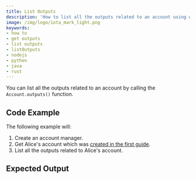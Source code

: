 ```yaml
---
title: List Outputs
description: 'How to list all the outputs related to an account using wallet.rs.'
image: /img/logo/iota_mark_light.png
keywords:
- how to
- get outputs
- list outputs
- listOutputs
- nodejs
- python
- java
- rust
---
```



You can list all the outputs related to an account by calling the `Account.outputs()` function.

## Code Example

The following example will:

1. Create an account manager.
2. Get Alice's account which was [created in the first guide](../accounts_and_addresses/01_create_a_wallet_account.mdx).
3. List all the outputs related to Alice's account.

<WarningUnlockConditions/>

<Tabs groupId="language">
    <TabItem value="rust" label="Rust">
        <RustCode/>
    </TabItem>
    <TabItem value="nodejs" label="Nodejs">
        <NodejsCode/>
    </TabItem>
    <TabItem value="python" label="Python">
        <PythonCode/>
    </TabItem>
    <TabItem value="java" label="Java">
        <JavaCode/>
    </TabItem>
</Tabs>

## Expected Output

<Tabs groupId="language">
    <TabItem value="rust" label="Rust">
        <RustOutput/>
    </TabItem>
    <TabItem value="nodejs" label="Nodejs">
        <NodejsOutput/>
    </TabItem>
    <TabItem value="python" label="Python">
        <PythonOutput/>
    </TabItem>
    <TabItem value="java" label="Java">
        <JavaOutput/>
    </TabItem>
</Tabs>
